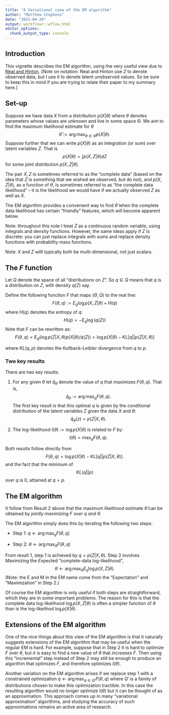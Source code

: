 ```yaml
---
title: "A Variational view of the EM algorithm"
author: "Matthew Stephens"
date: "2021-04-20"
output: workflowr::wflow_html
editor_options:
  chunk_output_type: console
---
```


## Introduction

This vignette describes the EM algorithm, using the very useful
view due to 
[Neal and Hinton](https://link.springer.com/chapter/10.1007/978-94-011-5014-9_12).  [Note on notation: Neal and Hinton use $Z$ to denote observed data, but I use it to denote latent unobserved values. So be sure to keep this in mind
if you are trying to relate their paper to my summary here.]

## Set-up

Suppose we have data $X$ from a distribution $p(X|\theta)$ 
where $\theta$ denotes parameters whose values are unknown
and live in some space $\Theta$. 
We aim to find the maximum likelihood estimate for $\theta$
$$\hat\theta:= \arg \max_{\theta \in \Theta} p(X | \theta).$$
Suppose further that we can write $p(X | \theta)$ as an integration
(or sum) over latent variables $Z$. That is
$$p(X | \theta) = \int p(X, Z| \theta) dZ$$
for some joint distribution $p(X,Z| \theta)$.

The pair $X,Z$ is sometimes referred to as the "complete data" (based on the idea that $Z$ is something that we wished we observed, but do not),
and $p(X,Z | \theta)$, as a function of $\theta$, is sometimes referred to as "the complete data likelihood" -- it is the likelihood we would have if we actually observed $Z$ as well as $X$.

The EM algorithm provides a convenient way to find $\hat\theta$
when the complete data likelihood has certain "friendly" features, which will become apparent below. 

Note: throughout this note I treat $Z$ as a continuous random variable,
using integrals and density functions.
However, the same ideas apply if $Z$ is discrete: you can just replace integrals with sums and replace density functions with probability mass functions.

Note: $X$ and $Z$ willl typically both be multi-dimensional, not just scalars.

## The $F$ function

Let $Q$ denote the space of all "distributions on $Z$".
So $q \in Q$ means that $q$ is a distribution on $Z$, with density 
$q(Z)$ say. 

Define the following function $F$ that maps $(\Theta, Q)$ to the real line:
$$F(\theta,q):= E_q \log p(X, Z | \theta) + H(q)$$
where $H(q)$ denotes the entropy of $q$: 
$$H(q) = - E_q \log(q(Z))$$
Note that $F$ can be rewritten as:
$$F(\theta,q) = E_q(\log p(Z|X,\theta) p(X| \theta)/ q(Z)) = \log p(X| \theta) - KL[ q || p(Z|X,\theta) ]$$

where $KL(q,p)$ denotes the Kullback--Leibler divergence from $q$ to $p$.

### Two key results

There are two key results.

1. For any given $\theta$ let $\hat{q}_\theta$ denote the value of $q$ that maximizes $F(\theta,q)$. That is,
$$\hat{q}_\theta:= \arg \max_q F(\theta,q).$$
The first key result is that this optimal $q$ is given by the conditional distribution of the latent variables $Z$ given the data $X$ and $\theta$:
$$\hat{q}_\theta(z) = p(Z | X, \theta).$$

2. The log-likelihood $l(\theta):=\log p(X| \theta)$ is related to $F$ by:
$$l(\theta) = \max_q F(\theta,q).$$


Both results follow directly from
$$F(\theta,q) =  \log p(X| \theta) - KL[ q || p(Z|X,\theta) ].$$
and the fact that the minimum of $$KL(q || p)$$ over $q$ is 0, attained
at $q=p$.


## The EM algorithm

It follow from Result 2 above that the maximum likelihood estimate $\hat\theta$ can be obtained by *jointly maximizing $F$ over $q$ and $\theta$*.

The EM algorithm simply does this by iterating the following two steps:

- Step 1: $q \leftarrow \arg \max_q F(\theta,q)$

- Step 2: $\theta \leftarrow \arg \max_\theta F(\theta,q)$

From result 1, step 1 is achieved by $q = p(Z | X,\theta)$. 
Step 2 involves *M*aximizing the *E*xpected "complete-data log-likelihood",
$$\theta \leftarrow \arg \max_\theta E_q \log p(X,Z|\theta).$$
(Note: the E and M in the EM name come from the "Expectation" and "Maximization" in Step 2.)

Of course the EM algorithm is only useful if both steps are straightforward,
which they are in some important problems. The reason for this is that the complete data log-likelihood $\log p(X,Z| \theta)$ is often a simpler function of $\theta$ than is the log-likelihod $\log p(X | \theta)$.

## Extensions of the EM algorithm

One of the nice things about this view of the EM algorithm is that it naturally suggests extensions of the EM algorithm that may be useful when the regular EM is hard. For example, suppose that in Step 2 it is hard to optimize $F$ over $\theta$, but it is easy to find a new value of $\theta$ that *increases* $F$.
Then using this "incremental" step instead of Step 2 may still be enough to
produce an algorithm that optimizes $F$, and therefore optimizes $l(\theta)$. 

Another variation on the EM algorithm arises if we replace step 1 with a 
constrained optimization $q \leftarrow \arg \max_{q \in Q'} F(\theta,q)$
where $Q'$ is a family of distributions chosen to make this optimization
tractible. In this case the resulting algorithm would no longer optimize $l(\theta)$ but it can be thought of as an approximation. This approach
comes up in many "variational approximation" algorithms, and studying
the accuracy of such approximations remains an active area of research. 
